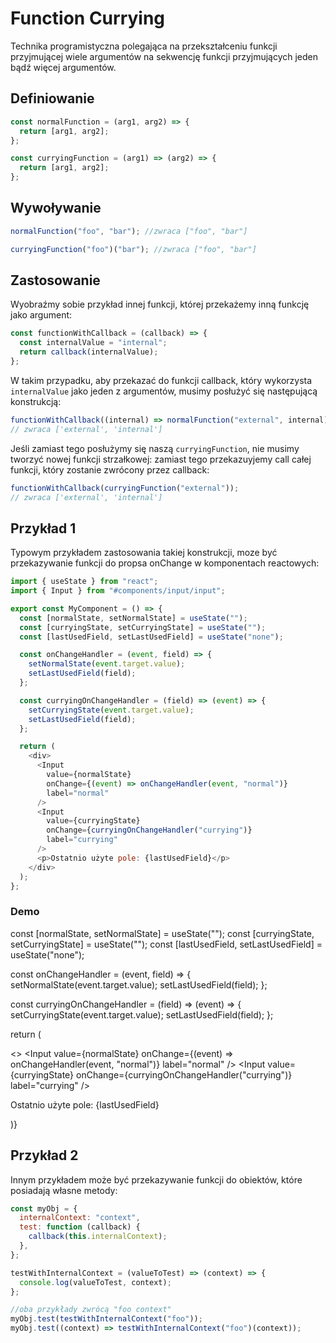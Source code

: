 # Function Currying

Technika programistyczna polegająca na przekształceniu funkcji przyjmującej wiele argumentów na sekwencję funkcji przyjmujących jeden bądź więcej argumentów.

## Definiowanie

```js filename="example.js" {5} copy
const normalFunction = (arg1, arg2) => {
  return [arg1, arg2];
};

const curryingFunction = (arg1) => (arg2) => {
  return [arg1, arg2];
};
```

## Wywoływanie

```js filename="example.js" {3} copy
normalFunction("foo", "bar"); //zwraca ["foo", "bar"]

curryingFunction("foo")("bar"); //zwraca ["foo", "bar"]
```

## Zastosowanie

Wyobraźmy sobie przykład innej funkcji, której przekażemy inną funkcję jako argument:

```js filename="example.js" copy
const functionWithCallback = (callback) => {
  const internalValue = "internal";
  return callback(internalValue);
};
```

W takim przypadku, aby przekazać do funkcji callback, który wykorzysta `internalValue` jako jeden z argumentów, musimy posłużyć się następującą konstrukcją:

```js filename="example.js" copy
functionWithCallback((internal) => normalFunction("external", internal));
// zwraca ['external', 'internal']
```

Jeśli zamiast tego posłużymy się naszą `curryingFunction`, nie musimy tworzyć nowej funkcji strzałkowej: zamiast tego przekazuyjemy call całej funkcji, który zostanie zwrócony przez callback:

```js filename="example.js" copy
functionWithCallback(curryingFunction("external"));
// zwraca ['external', 'internal']
```

## Przykład 1

Typowym przykładem zastosowania takiej konstrukcji, moze być przekazywanie funkcji do propsa onChange w komponentach reactowych:

```js filename="myComponent.js" {9, 14, 23, 28} copy
import { useState } from "react";
import { Input } from "#components/input/input";

export const MyComponent = () => {
  const [normalState, setNormalState] = useState("");
  const [curryingState, setCurryingState] = useState("");
  const [lastUsedField, setLastUsedField] = useState("none");

  const onChangeHandler = (event, field) => {
    setNormalState(event.target.value);
    setLastUsedField(field);
  };

  const curryingOnChangeHandler = (field) => (event) => {
    setCurryingState(event.target.value);
    setLastUsedField(field);
  };

  return (
    <div>
      <Input
        value={normalState}
        onChange={(event) => onChangeHandler(event, "normal")}
        label="normal"
      />
      <Input
        value={curryingState}
        onChange={curryingOnChangeHandler("currying")}
        label="currying"
      />
      <p>Ostatnio użyte pole: {lastUsedField}</p>
    </div>
  );
};
```

### Demo


const [normalState, setNormalState] = useState("");
const [curryingState, setCurryingState] = useState("");
const [lastUsedField, setLastUsedField] = useState("none");

const onChangeHandler = (event, field) => {
setNormalState(event.target.value);
setLastUsedField(field);
};

const curryingOnChangeHandler = (field) => (event) => {
setCurryingState(event.target.value);
setLastUsedField(field);
};

return (

<>
  <Input
    value={normalState}
    onChange={(event) => onChangeHandler(event, "normal")}
    label="normal"
  />
  <Input
    value={curryingState}
    onChange={curryingOnChangeHandler("currying")}
    label="currying"
  />
  <p>Ostatnio użyte pole: {lastUsedField}</p>
</>

)}

<AppWrapper>
  <MyComponent />
</AppWrapper>

## Przykład 2

Innym przykładem może być przekazywanie funkcji do obiektów, które posiadają własne metody:

```js filename="myObj.js" {13} copy
const myObj = {
  internalContext: "context",
  test: function (callback) {
    callback(this.internalContext);
  },
};

testWithInternalContext = (valueToTest) => (context) => {
  console.log(valueToTest, context);
};

//oba przykłady zwrócą "foo context"
myObj.test(testWithInternalContext("foo"));
myObj.test((context) => testWithInternalContext("foo")(context));
```
